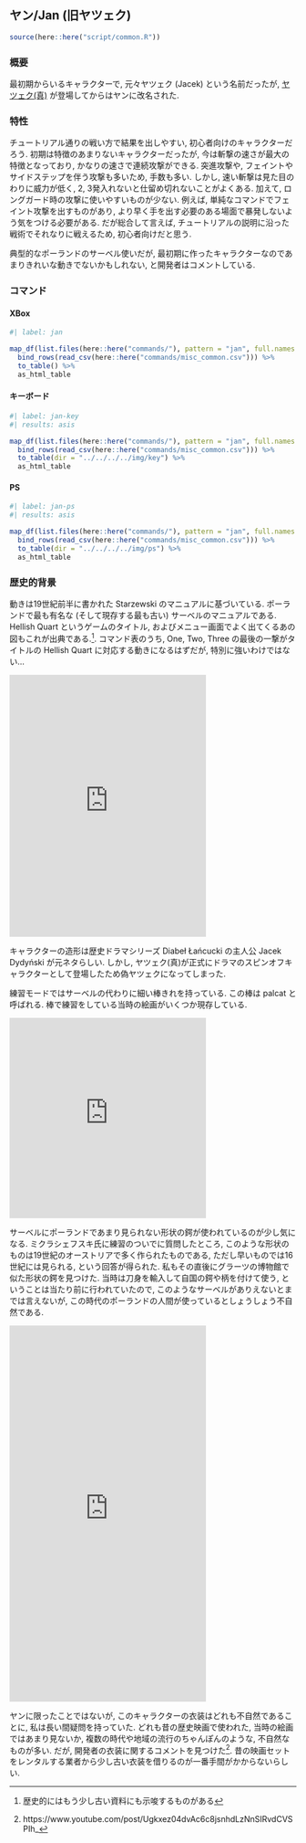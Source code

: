 ## ヤン/Jan (旧ヤツェク) {#sec-Jan}

```r
source(here::here("script/common.R"))
```

### 概要 {-}

最初期からいるキャラクターで, 元々ヤツェク (Jacek) という名前だったが, [ヤツェク(真)](Jacek.qmd#sec-Jacek) が登場してからはヤンに改名された.


### 特性 {-}

チュートリアル通りの戦い方で結果を出しやすい, 初心者向けのキャラクターだろう. 初期は特徴のあまりないキャラクターだったが, 今は斬撃の速さが最大の特徴となっており, かなりの速さで連続攻撃ができる. 突進攻撃や, フェイントやサイドステップを伴う攻撃も多いため, 手数も多い. しかし, 速い斬撃は見た目のわりに威力が低く, 2, 3発入れないと仕留め切れないことがよくある. 加えて, ロングガード時の攻撃に使いやすいものが少ない. 例えば, 単純なコマンドでフェイント攻撃を出すものがあり, より早く手を出す必要のある場面で暴発しないよう気をつける必要がある. だが総合して言えば, チュートリアルの説明に沿った戦術でそれなりに戦えるため, 初心者向けだと思う.

典型的なポーランドのサーベル使いだが, 最初期に作ったキャラクターなのであまりきれいな動きでないかもしれない, と開発者はコメントしている. 

### コマンド {-}

:::{.panel-tabset}

#### XBox

```r
#| label: jan

map_df(list.files(here::here("commands/"), pattern = "jan", full.names = T), read_csv) %>%
  bind_rows(read_csv(here::here("commands/misc_common.csv"))) %>%
  to_table() %>%
  as_html_table
```

#### キーボード

```r
#| label: jan-key
#| results: asis

map_df(list.files(here::here("commands/"), pattern = "jan", full.names = T), read_csv) %>%
  bind_rows(read_csv(here::here("commands/misc_common.csv"))) %>%
  to_table(dir = "../../../../img/key") %>%
  as_html_table
```

#### PS

```r
#| label: jan-ps
#| results: asis

map_df(list.files(here::here("commands/"), pattern = "jan", full.names = T), read_csv) %>%
  bind_rows(read_csv(here::here("commands/misc_common.csv"))) %>%
  to_table(dir = "../../../../img/ps") %>%
  as_html_table
```

:::

### 歴史的背景 {-}

動きは19世紀前半に書かれた Starzewski のマニュアルに基づいている. ポーランドで最も有名な (そして現存する最も古い) サーベルのマニュアルである. Hellish Quart というゲームのタイトル, およびメニュー画面でよく出てくるあの図もこれが出典である.^[歴史的にはもう少し古い資料にも示唆するものがある]. コマンド表のうち, One, Two, Three の最後の一撃がタイトルの Hellish Quart に対応する動きになるはずだが, 特別に強いわけではない...

<iframe src="https://assets.pinterest.com/ext/embed.html?id=1144125480307893513" height="459" width="345" frameborder="0" scrolling="no" ></iframe>

キャラクターの造形は歴史ドラマシリーズ Diabeł Łańcucki の主人公 Jacek Dydyński が元ネタらしい. しかし, ヤツェク(真)が正式にドラマのスピンオフキャラクターとして登場したため偽ヤツェクになってしまった.

練習モードではサーベルの代わりに細い棒きれを持っている. この棒は palcat と呼ばれる. 棒で練習をしている当時の絵画がいくつか現存している.

<iframe src="https://assets.pinterest.com/ext/embed.html?id=1144125480308259111" height="351" width="345" frameborder="0" scrolling="no" ></iframe>

サーベルにポーランドであまり見られない形状の鍔が使われているのが少し気になる. ミクラシェフスキ氏に練習のついでに質問したところ, このような形状のものは19世紀のオーストリアで多く作られたものである, ただし早いものでは16世紀には見られる, という回答が得られた. 私もその直後にグラーツの博物館で似た形状の鍔を見つけた. 当時は刀身を輸入して自国の鍔や柄を付けて使う, ということは当たり前に行われていたので, このようなサーベルがありえないとまでは言えないが, この時代のポーランドの人間が使っているとしょうしょう不自然である.

<iframe src="https://assets.pinterest.com/ext/embed.html?id=1144125480328822822" height="659" width="345" frameborder="0" scrolling="no" ></iframe>

ヤンに限ったことではないが, このキャラクターの衣装はどれも不自然であることに, 私は長い間疑問を持っていた. どれも昔の歴史映画で使われた, 当時の絵画ではあまり見ないか, 複数の時代や地域の流行のちゃんぽんのような, 不自然なものが多い. だが, 開発者の衣装に関するコメントを見つけた^[https://www.youtube.com/post/Ugkxez04dvAc6c8jsnhdLzNnSIRvdCVSPIh_].  昔の映画セットをレンタルする業者から少し古い衣装を借りるのが一番手間がかからないらしい.
